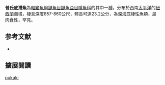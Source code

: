 {{Speciesbox
| image = 
| image_width = 250px
| status = NE
| status_system = IUCN3.1
| genus = Echiodon
| species = pukaki
| authority = Markle & Olney, 1990
| synonyms = 
}}
'''普氏底潛魚'''為[[輻鰭魚綱|輻鰭魚綱]][[鼬魚目|鼬魚目]][[鼬魚亞目|鼬魚亞目]][[隱魚科|隱魚科]]的其中一[[種|種]]，分布於西南[[太平洋|太平洋]]的[[紐西蘭|紐西蘭]]海域，棲息深度857-860公尺，體長可達23.2公分，為深海底棲性魚類，屬肉食性，罕見。

== 参考文献 ==
{{reflist}}
*{{FishBase_species|genus=Echiodon|species=pukaki|year=2012|month=7}}

== 擴展閱讀 == 
{{refbegin}}
{{wikispecies-inline|Echiodon pukaki|普氏底潛魚}}
{{refend}}
{{Taxonbar|from=Q2866215}}

[[Category:底潛魚屬|pukaki]]


{{魚類小作品}}